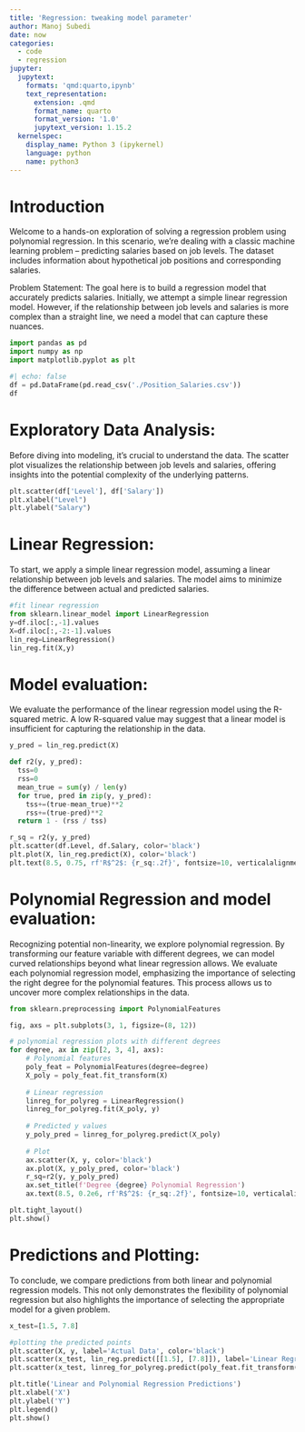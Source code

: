 ```yaml
---
title: 'Regression: tweaking model parameter'
author: Manoj Subedi
date: now
categories:
  - code
  - regression
jupyter:
  jupytext:
    formats: 'qmd:quarto,ipynb'
    text_representation:
      extension: .qmd
      format_name: quarto
      format_version: '1.0'
      jupytext_version: 1.15.2
  kernelspec:
    display_name: Python 3 (ipykernel)
    language: python
    name: python3
---
```


# Introduction

Welcome to a hands-on exploration of solving a regression problem using polynomial regression. In this scenario, we're dealing with a classic machine learning problem -- predicting salaries based on job levels. The dataset includes information about hypothetical job positions and corresponding salaries.

Problem Statement: The goal here is to build a regression model that accurately predicts salaries. Initially, we attempt a simple linear regression model. However, if the relationship between job levels and salaries is more complex than a straight line, we need a model that can capture these nuances.

```python
import pandas as pd
import numpy as np
import matplotlib.pyplot as plt
```

```python
#| echo: false
df = pd.DataFrame(pd.read_csv('./Position_Salaries.csv'))
df
```

# Exploratory Data Analysis:

Before diving into modeling, it's crucial to understand the data. The scatter plot visualizes the relationship between job levels and salaries, offering insights into the potential complexity of the underlying patterns.

```python
plt.scatter(df['Level'], df['Salary'])
plt.xlabel("Level")
plt.ylabel("Salary")
```

# Linear Regression:

To start, we apply a simple linear regression model, assuming a linear relationship between job levels and salaries. The model aims to minimize the difference between actual and predicted salaries.

```python
#fit linear regression
from sklearn.linear_model import LinearRegression
y=df.iloc[:,-1].values
X=df.iloc[:,-2:-1].values
lin_reg=LinearRegression()
lin_reg.fit(X,y)
```

# Model evaluation:

We evaluate the performance of the linear regression model using the R-squared metric. A low R-squared value may suggest that a linear model is insufficient for capturing the relationship in the data.

```python
y_pred = lin_reg.predict(X)

def r2(y, y_pred):
  tss=0
  rss=0
  mean_true = sum(y) / len(y)
  for true, pred in zip(y, y_pred):
    tss+=(true-mean_true)**2
    rss+=(true-pred)**2
  return 1 - (rss / tss)

r_sq = r2(y, y_pred)
plt.scatter(df.Level, df.Salary, color='black')
plt.plot(X, lin_reg.predict(X), color='black')
plt.text(8.5, 0.75, rf'R$^2$: {r_sq:.2f}', fontsize=10, verticalalignment='top')
```

# Polynomial Regression and model evaluation:

Recognizing potential non-linearity, we explore polynomial regression. By transforming our feature variable with different degrees, we can model curved relationships beyond what linear regression allows. We evaluate each polynomial regression model, emphasizing the importance of selecting the right degree for the polynomial features. This process allows us to uncover more complex relationships in the data.

```python
from sklearn.preprocessing import PolynomialFeatures

fig, axs = plt.subplots(3, 1, figsize=(8, 12))

# polynomial regression plots with different degrees
for degree, ax in zip([2, 3, 4], axs):
    # Polynomial features
    poly_feat = PolynomialFeatures(degree=degree)
    X_poly = poly_feat.fit_transform(X)
    
    # Linear regression
    linreg_for_polyreg = LinearRegression()
    linreg_for_polyreg.fit(X_poly, y)
    
    # Predicted y values
    y_poly_pred = linreg_for_polyreg.predict(X_poly)
    
    # Plot
    ax.scatter(X, y, color='black')
    ax.plot(X, y_poly_pred, color='black')
    r_sq=r2(y, y_poly_pred)
    ax.set_title(f'Degree {degree} Polynomial Regression')
    ax.text(8.5, 0.2e6, rf'R$^2$: {r_sq:.2f}', fontsize=10, verticalalignment='top')

plt.tight_layout()
plt.show()
```

# Predictions and Plotting:

To conclude, we compare predictions from both linear and polynomial regression models. This not only demonstrates the flexibility of polynomial regression but also highlights the importance of selecting the appropriate model for a given problem.

```python
x_test=[1.5, 7.8]

#plotting the predicted points
plt.scatter(X, y, label='Actual Data', color='black')
plt.scatter(x_test, lin_reg.predict([[1.5], [7.8]]), label='Linear Regression Predictions', marker='x', color='red')
plt.scatter(x_test, linreg_for_polyreg.predict(poly_feat.fit_transform([[1.5],[7.8]])), label='Polynomial Regression Predictions', marker='o', color='blue')

plt.title('Linear and Polynomial Regression Predictions')
plt.xlabel('X')
plt.ylabel('Y')
plt.legend()
plt.show()
```
